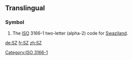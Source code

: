 {{also|.sz}}
==Translingual==
===Symbol===
{{infl|mul|symbol}}
# The [[ISO]] 3166-1 two-letter (alpha-2) code for [[Swaziland]].

[[Category:ISO 3166-1]]

[[de:SZ]]
[[fr:SZ]]
[[zh:SZ]]